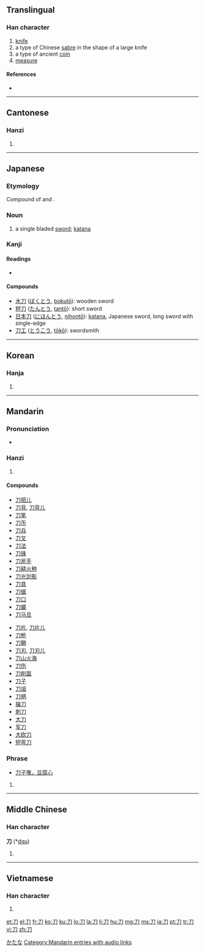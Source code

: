 {{also|刂}}<!-- may be replaced by zh-forms -->
==Translingual==
{{Han stroke|[[Image:刀-order.gif]]}}

===Han character===
{{Han char|rn=18|rad=刀|as=00|sn=2|four=1722<sub>0</sub>|canj=尸竹 (SH)}}

# [[knife]]
# a type of Chinese [[sabre]] in the shape of a large knife
# a type of ancient [[coin]]
# [[measure]]

====References====
* {{Han ref|kx=0135.240|dkj=01845|dj=0304.040|hdz=10319.120|uh=5200|ud=20992|bh=A44D|bd=42061}}

----

==Cantonese==

===Hanzi===
{{yue-hanzi|jyut=[[dou1]]|y=[[dou1]]}}

# {{defn|Cantonese|sort=刀00}}

----

==Japanese==

===Etymology===

Compound of {{term|片|kata|one, piece}} and {{term|刃|na|blade}}.

===Noun===
{{ja-noun|k|hira=かたな|rom=katana}}

# a single bladed [[sword]]; [[katana]]

===Kanji===
{{ja-kanji|grade=2|rs=刀00}}

====Readings====
* {{ja-readings|on=[[とう]] (tō) < [[たう]] (tau), [[と]] (to)|kun=[[かたな]] (katana)}}

====Compounds====
* [[木刀]] ([[ぼくとう]], [[bokutō]]): wooden sword
* [[短刀]] ([[たんとう]], [[tantō]]): short sword
* [[日本刀]] ([[にほんとう]], [[nihontō]]): [[katana]], Japanese sword, long sword with single-edge
* [[刀工]] ([[とうこう]], [[tōkō]]): swordsmith

[[Category:ja:Weapons|かたな]]

----

==Korean==

===Hanja===
{{ko-hanja|hangeul=[[도]]|eumhun=칼|rv=do|mr=to}}

# {{defn|Korean|sort=刀00}}

----

==Mandarin==

===Pronunciation===
* {{audio|zh-dāo.ogg|audio}}

===Hanzi===
{{cmn-hanzi|pin=[[dāo]] ([[dao1]]), [[fèn]] ([[fen4]])|wg=tao<sup>1</sup>, fen<sup>4</sup>}}

# {{defn|Mandarin|sort=刀00}}

====Compounds====
{{top2}}
* [[刀把儿]]
* [[刀背]], [[刀背儿]]
* [[刀笔]]
* [[刀币]]
* [[刀兵]]
* [[刀叉]]
* [[刀法]]
* [[刀锋]]
* [[刀斧手]]
* [[刀耕火种]]
* [[刀光剑影]]
* [[刀具]]
* [[刀锯]]
* [[刀口]]
* [[刀螂]]
* [[刀马旦]]
{{mid2}}
* [[刀片]], [[刀片儿]]
* [[刀枪]]
* [[刀鞘]]
* [[刀刃]], [[刀刃儿]]
* [[刀山火海]]
* [[刀伤]]
* [[刀削面]]
* [[刀子]]
* [[刀俎]]
* [[刀柄]]
* [[操刀]]
* [[刺刀]]
* [[大刀]]
* [[军刀]]
* [[大砍刀]]
* [[短弯刀]]
{{bottom2}}

===Phrase===
* [[刀子嘴，豆腐心]]

# {{defn|Mandarin|sort=刀00}}

[[Category:Mandarin entries with audio links]]

----

==Middle Chinese==

===Han character===
'''刀''' (*[[dɑu]])<!--asterisk indicates that this is a reconstructed pronunciation--><!--Unihan database uses the vowel ɑ instead of a; are these the same?-->

# {{defn|Middle Chinese|sort=刀00}}

----

==Vietnamese==

===Han character===
{{vi-hantu|[[đao]], [[dao]], [[đeo]]|rs=刀00}}

# {{defn|Vietnamese|sort=刀00}}

[[et:刀]]
[[el:刀]]
[[fr:刀]]
[[ko:刀]]
[[ku:刀]]
[[lo:刀]]
[[la:刀]]
[[li:刀]]
[[hu:刀]]
[[mg:刀]]
[[ms:刀]]
[[ja:刀]]
[[pt:刀]]
[[tr:刀]]
[[vi:刀]]
[[zh:刀]]